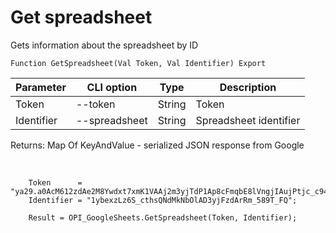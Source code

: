 ﻿---
sidebar_position: 2
---


# Get spreadsheet
 Gets information about the spreadsheet by ID



`Function GetSpreadsheet(Val Token, Val Identifier) Export`

  | Parameter | CLI option | Type | Description |
  |-|-|-|-|
  | Token | --token | String | Token |
  | Identifier | --spreadsheet | String | Spreadsheet identifier |

  
  Returns:  Map Of KeyAndValue - serialized JSON response from Google

<br/>




```bsl title="Code example"
    Token      = "ya29.a0AcM612zdAe2M8Ywdxt7xmK1VAAj2m3yjTdP1Ap8cFmqbE8lVngjIAujPtjc_c94MCuKNLfn7MSssBd6NfMXDQDrHMUv7Fgjp7cjuXk68n...";
    Identifier = "1ybexzLz6S_cthsQNdMkNbOlAD3yjFzdArRm_589T_FQ";

    Result = OPI_GoogleSheets.GetSpreadsheet(Token, Identifier);
```
 



```json title="Result"

```
